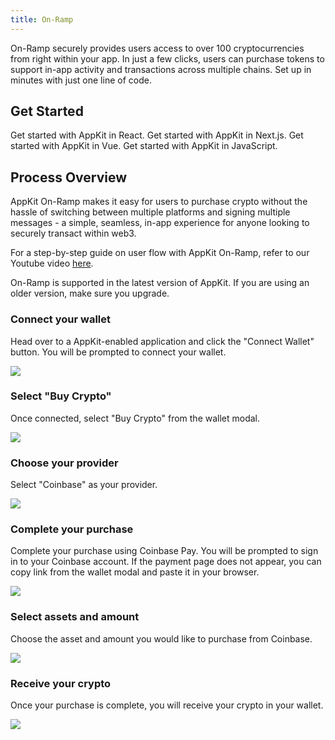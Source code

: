 ```yaml
---
title: On-Ramp
---
```


On-Ramp securely provides users access to over 100 cryptocurrencies from right within your app. In just a few clicks, users can purchase tokens to support in-app activity and transactions across multiple chains. Set up in minutes with just one line of code.

<Card
  title="Try Demo"
  href="https://appkit-lab.reown.com/library/wagmi/"
  horizontal
/>

## Get Started

<CardGroup cols={2}>
  <Card title="React" icon="react" href="/appkit/react/transactions/onramp">
    Get started with AppKit in React.
  </Card>

<Card title="Next.js" icon="square-n" href="/appkit/next/transactions/onramp">
  Get started with AppKit in Next.js.
</Card>

<Card title="Vue" icon="vuejs" href="/appkit/vue/transactions/onramp">
  Get started with AppKit in Vue.
</Card>

  <Card title="JavaScript" icon="js" href="/appkit/javascript/transactions/onramp">
    Get started with AppKit in JavaScript.
  </Card>
</CardGroup>

## Process Overview

AppKit On-Ramp makes it easy for users to purchase crypto without the hassle of switching between multiple platforms and signing multiple messages - a simple, seamless, in-app experience for anyone looking to securely transact within web3.

For a step-by-step guide on user flow with AppKit On-Ramp, refer to our Youtube video [here](https://youtu.be/m1E_N5b3r18?t=241&feature=shared).

<Note>
  On-Ramp is supported in the latest version of AppKit. If you are using an
  older version, make sure you upgrade.
</Note>

### Connect your wallet

Head over to a AppKit-enabled application and click the "Connect Wallet" button. You will be prompted to connect your wallet.

<Frame>
  <img src="/images/w3m/onramp/1.png" />
</Frame>

### Select "Buy Crypto"

Once connected, select "Buy Crypto" from the wallet modal.

<Frame>
  <img src="/images/w3m/onramp/2.png" />
</Frame>

### Choose your provider

Select "Coinbase" as your provider.

<Frame>
  <img src="/images/w3m/onramp/3.png" />
</Frame>

### Complete your purchase

Complete your purchase using Coinbase Pay. You will be prompted to sign in to your Coinbase account.
If the payment page does not appear, you can copy link from the wallet modal and paste it in your browser.

<Frame>
  <img src="/images/w3m/onramp/4.png" />
</Frame>

### Select assets and amount

Choose the asset and amount you would like to purchase from Coinbase.

<Frame>
  <img src="/images/w3m/onramp/5.png" />
</Frame>

### Receive your crypto

Once your purchase is complete, you will receive your crypto in your wallet.

<Frame>
  <img src="/images/w3m/onramp/6.png" />
</Frame>
